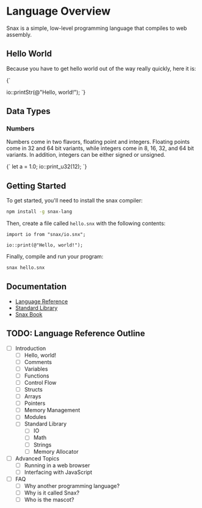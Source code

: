 
# Language Overview

Snax is a simple, low-level programming language that compiles to web assembly.

## Hello World

Because you have to get hello world out of the way really quickly, here it is:

<SnaxEditor>
{`

io::printStr(@"Hello, world!");
`}
</SnaxEditor>

## Data Types

### Numbers

Numbers come in two flavors, floating point and integers. Floating points come in 32 and 64 bit variants, while integers come in 8, 16, 32, and 64 bit variants. In addition, integers can be either signed or unsigned.

<SnaxEditor>
{`
let a = 1.0;
io::print_u32(12);
`}
</SnaxEditor>

## Getting Started

To get started, you'll need to install the snax compiler:

```bash
npm install -g snax-lang
```

Then, create a file called `hello.snx` with the following contents:

```snx
import io from "snax/io.snx";

io::print(@"Hello, world!");
```

Finally, compile and run your program:

```bash
snax hello.snx
```

## Documentation

- [Language Reference](/snax-book/snax/language-reference)
- [Standard Library](/snax-book/snax/standard-library)
- [Snax Book](/snax-book)

## TODO: Language Reference Outline

- [ ] Introduction
  - [ ] Hello, world!
  - [ ] Comments
  - [ ] Variables
  - [ ] Functions
  - [ ] Control Flow
  - [ ] Structs
  - [ ] Arrays
  - [ ] Pointers
  - [ ] Memory Management
  - [ ] Modules
  - [ ] Standard Library
    - [ ] IO
    - [ ] Math
    - [ ] Strings
    - [ ] Memory Allocator
- [ ] Advanced Topics
  - [ ] Running in a web browser
  - [ ] Interfacing with JavaScript
- [ ] FAQ
  - [ ] Why another programming language?
  - [ ] Why is it called Snax?
  - [ ] Who is the mascot?